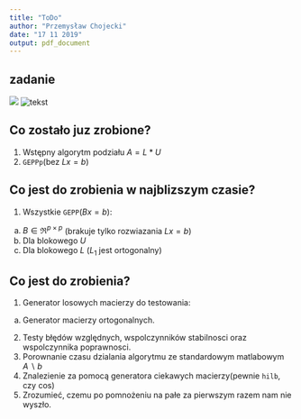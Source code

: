 ```yaml
---
title: "ToDo"
author: "Przemysław Chojecki"
date: "17 11 2019"
output: pdf_document
---
```



## zadanie
<img src="zadanie.png">
![tekst](zadanie.png)

## Co zostało juz zrobione?
1. Wstępny algorytm podziału $A=L*U$\
2. `GEPPp`(bez $Lx=b$)\


## Co jest do zrobienia w najblizszym czasie?
1. Wszystkie `GEPP`($Bx=b$):\
a) $B\in\Re^{p\times p}$ (brakuje tylko rozwiazania $Lx=b$)\
c) Dla blokowego $U$\
d) Dla blokowego $L$\ ($L_1$ jest ortogonalny)\


## Co jest do zrobienia?
1) Generator losowych macierzy do testowania:\
a) Generator macierzy ortogonalnych.\
2) Testy błędów względnych, wspolczynników stabilnosci oraz wspolczynnika poprawnosci.\
3) Porownanie czasu dzialania algorytmu ze standardowym matlabowym $A \backslash b$\
4) Znalezienie za pomocą generatora ciekawych macierzy(pewnie `hilb`, czy cos)\
5) Zrozumieć, czemu po pomnożeniu na pałe za pierwszym razem nam nie wyszło.\








































